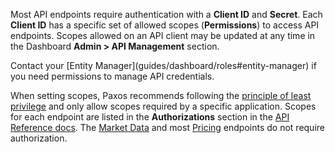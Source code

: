 Most API endpoints require authentication with a **Client ID** and **Secret**. Each **Client ID** has a specific set of allowed scopes (**Permissions**) to access API endpoints. Scopes allowed on an API client may be updated at any time in the Dashboard **Admin > API Management** section.

<Tip>
Contact your [Entity Manager](guides/dashboard/roles#entity-manager) if you need permissions to manage API credentials.
</Tip>

When setting scopes, Paxos recommends following the [principle of least privilege](https://en.wikipedia.org/wiki/Principle_of_least_privilege) and only allow scopes required by a specific application. Scopes for each endpoint are listed in the **Authorizations** section in the [API Reference docs](/api-reference/introduction). The [Market Data](/api-reference/endpoints/market-data) and most [Pricing](/api-reference/endpoints/pricing) endpoints do not require authorization.